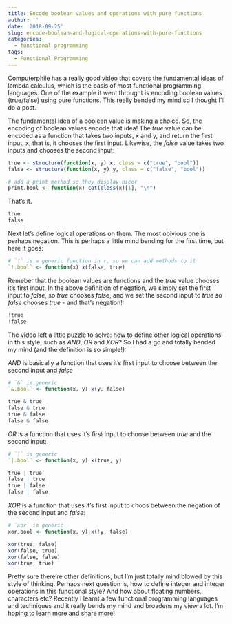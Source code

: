 ---
title: Encode boolean values and operations with pure functions
author: ''
date: '2018-09-25'
slug: encode-boolean-and-logical-operations-with-pure-functions
categories:
  - functional programming
tags:
  - Functional Programming
---

Computerphile has a really good [video](https://www.youtube.com/watch?v=eis11j_iGMs) that covers the fundamental ideas of lambda calculus, which is the basis of most functional programming languages. One of the example it went throught is encoding boolean values (true/false) using pure functions. This really bended my mind so I thought I'll do a post.

The fundamental idea of a boolean value is making a choice. So, the encoding of boolean values encode that idea! The _true_ value can be encoded as a function that takes two inputs, x and y, and return the first input, x, that is, it chooses the first input. Likewise, the _false_ value takes two inputs and chooses the second input:

```{r}
true <- structure(function(x, y) x, class = c("true", "bool"))
false <- structure(function(x, y) y, class = c("false", "bool"))

# add a print method so they display nicer
print.bool <- function(x) cat(class(x)[1], "\n")
```

That's it. 

```{r collapse=TRUE}
true
false
```

Next let's define logical operations on them. The most obivious one is perhaps negation. This is perhaps a little mind bending for the first time, but here it goes:

```{r}
# `!` is a generic function in r, so we can add methods to it
`!.bool` <- function(x) x(false, true)
```

Remeber that the boolean values are functions and the _true_ value chooses it's first input. In the above definition of negation, we simply set the first input to _false_, so _true_ chooses _false_, and we set the second input to _true_ so _false_ chooses _true_ - and that's negation!:

```{r collapse=TRUE}
!true
!false
```


The video left a little puzzle to solve: how to define other logical operations in this style, such as _AND_, _OR_ and _XOR_? So I had a go and totally bended my mind (and the definition is so simple!):

_AND_ is basically a function that uses it's first input to choose between the second input and _false_ 
```{r collapse=TRUE}
# `&` is generic 
`&.bool` <- function(x, y) x(y, false)

true & true
false & true
true & false
false & false
```

_OR_ is a function that uses it's first input to choose between _true_ and the second input:

```{r collapse=TRUE}
# `|` is generic 
`|.bool` <- function(x, y) x(true, y)

true | true
false | true
true | false
false | false
```

_XOR_ is a function that uses it's first input to choos between the negation of the second input and _false_: 

```{r collapse=TRUE}
# `xor` is generic 
xor.bool <- function(x, y) x(!y, false)

xor(true, false)
xor(false, true)
xor(false, false)
xor(true, true)
```

Pretty sure there're other definitions, but I'm just totally mind blowed by this style of thinking. Perhaps next question is, how to define integer and integer operations in this functional style? And how about floating numbers, characters etc? Recently I learnt a few functional programming languages and techniques and it really bends my mind and broadens my view a lot. I'm hoping to learn more and share more!